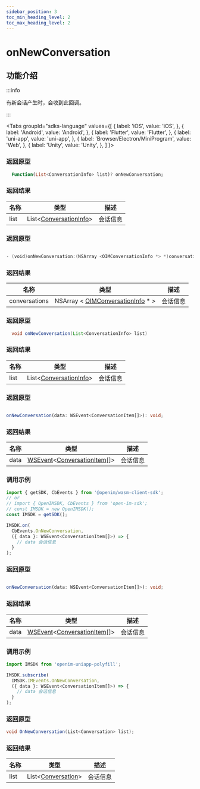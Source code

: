 ```yaml
---
sidebar_position: 3
toc_min_heading_level: 2
toc_max_heading_level: 2
---
```


# onNewConversation

## 功能介绍

:::info

有新会话产生时，会收到此回调。

:::

<Tabs
groupId="sdks-language"
values={[
{ label: 'iOS', value: 'iOS', },
{ label: 'Android', value: 'Android', },
{ label: 'Flutter', value: 'Flutter', },
{ label: 'uni-app', value: 'uni-app', },
{ label: 'Browser/Electron/MiniProgram', value: 'Web', },
{ label: 'Unity', value: 'Unity', },
]
}>

<TabItem value="Flutter">

### 返回原型

```dart showLineNumbers
  Function(List<ConversationInfo> list)? onNewConversation;
```

### 返回结果

| 名称 | 类型                                                                        | 描述     |
| ---- | --------------------------------------------------------------------------- | -------- |
| list | List<[ConversationInfo](docs/sdks/class/conversation/conversationInfo.mdx)> | 会话信息 |

</TabItem>

<TabItem value="iOS">

### 返回原型

```swift showLineNumbers

- (void)onNewConversation:(NSArray <OIMConversationInfo *> *)conversations;

```

### 返回结果

| 名称          | 类型                                                                                    | 描述     |
| ------------- | --------------------------------------------------------------------------------------- | -------- |
| conversations | NSArray < [OIMConversationInfo](docs/sdks/class/conversation/conversationInfo.mdx) \* > | 会话信息 |

</TabItem>

<TabItem value="Android">

### 返回原型

```java showLineNumbers
  void onNewConversation(List<ConversationInfo> list)
```

### 返回结果

| 名称 | 类型                                                                        | 描述     |
| ---- | --------------------------------------------------------------------------- | -------- |
| list | List<[ConversationInfo](docs/sdks/class/conversation/conversationInfo.mdx)> | 会话信息 |


</TabItem>

<TabItem value="Web">

### 返回原型

```ts showLineNumbers

onNewConversation(data: WSEvent<ConversationItem[]>): void;

```

### 返回结果

| 名称 | 类型                                                                                                             | 描述     |
| ---- | ---------------------------------------------------------------------------------------------------------------- | -------- |
| data | [WSEvent](docs/sdks/class/response.mdx)<[ConversationItem](docs/sdks/class/conversation/conversationInfo.mdx)[]> | 会话信息 |

### 调用示例

```js showLineNumbers
import { getSDK, CbEvents } from '@openim/wasm-client-sdk';
// or
// import { OpenIMSDK, CbEvents } from 'open-im-sdk';
// const IMSDK = new OpenIMSDK();
const IMSDK = getSDK();

IMSDK.on(
  CbEvents.OnNewConversation,
  ({ data }: WSEvent<ConversationItem[]>) => {
    // data 会话信息
  }
);
```

</TabItem>

<TabItem value="uni-app">

### 返回原型

```ts showLineNumbers

onNewConversation(data: WSEvent<ConversationItem[]>): void;

```

### 返回结果

| 名称 | 类型                                                                                                             | 描述     |
| ---- | ---------------------------------------------------------------------------------------------------------------- | -------- |
| data | [WSEvent](docs/sdks/class/response.mdx)<[ConversationItem](docs/sdks/class/conversation/conversationInfo.mdx)[]> | 会话信息 |

### 调用示例

```js showLineNumbers
import IMSDK from 'openim-uniapp-polyfill';

IMSDK.subscribe(
  IMSDK.IMEvents.OnNewConversation,
  ({ data }: WSEvent<ConversationItem[]>) => {
    // data 会话信息
  }
);
```

</TabItem>

<TabItem value="Unity">

### 返回原型

```C# showLineNumbers
void OnNewConversation(List<Conversation> list);
```

### 返回结果

| 名称 | 类型                                                                        | 描述     |
| ---- | --------------------------------------------------------------------------- | -------- |
| list | List<[Conversation](docs/sdks/class/conversation/conversationInfo.mdx)> | 会话信息 |

</TabItem>
</Tabs>
